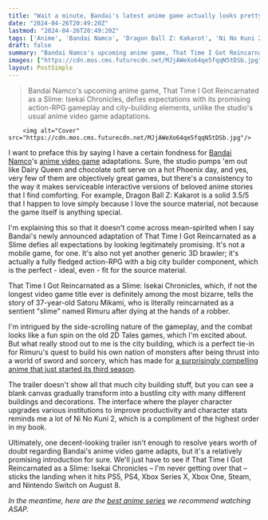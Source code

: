 ```yaml
---
title: "Wait a minute, Bandai's latest anime game actually looks pretty good: a console and PC action-RPG city builder based on one of the best video gamey anime in years"
date: "2024-04-26T20:49:20Z"
lastmod: "2024-04-26T20:49:20Z"
tags: ['Anime', 'Bandai Namco', 'Dragon Ball Z: Kakarot', 'Ni No Kuni 2', 'Nintendo Switch', 'PS4', 'PS5', 'Steam', 'Tales', 'That Time I Got Reincarnated as a Slime: Isekai Chronicles', 'Xbox One', 'Xbox Series X']
draft: false
summary: "Bandai Namco's upcoming anime game, That Time I Got Reincarnated as a Slime: Isekai Chronicles, defies expectations with its promising action-RPG gameplay and city-building elements, unlike the studio's usual anime video game adaptations."
images: ["https://cdn.mos.cms.futurecdn.net/MJjAWeXo64qe5fqqN5tDSb.jpg"]
layout: PostSimple
---
```

> Bandai Namco's upcoming anime game, That Time I Got Reincarnated as a Slime: Isekai Chronicles, defies expectations with its promising action-RPG gameplay and city-building elements, unlike the studio's usual anime video game adaptations.


        <img alt="Cover" src="https://cdn.mos.cms.futurecdn.net/MJjAWeXo64qe5fqqN5tDSb.jpg"/>
        
I want to preface this by saying I have a certain fondness for [Bandai Namco](https://www.gamesradar.com/tag/bandai-namco/)'s [anime video game](https://www.gamesradar.com/best-anime-games/) adaptations. Sure, the studio pumps 'em out like Dairy Queen and chocolate soft serve on a hot Phoenix day, and yes, very few of them are objectively great games, but there's a consistency to the way it makes serviceable interactive versions of beloved anime stories that I find comforting. For example, Dragon Ball Z: Kakarot is a solid 3.5/5 that I happen to love simply because I love the source material, not because the game itself is anything special.

I'm explaining this so that it doesn't come across mean-spirited when I say Bandai's newly announced adaptation of That Time I Got Reincarnated as a Slime defies all expectations by looking legitimately promising. It's not a mobile game, for one. It's also not yet another generic 3D brawler; it's actually a fully fledged action-RPG with a big city builder component, which is the perfect - ideal, even - fit for the source material.

That Time I Got Reincarnated as a Slime: Isekai Chronicles, which, if not the longest video game title ever is definitely among the most bizarre, tells the story of 37-year-old Satoru Mikami, who is literally reincarnated as a sentient "slime" named Rimuru after dying at the hands of a robber.

I'm intrigued by the side-scrolling nature of the gameplay, and the combat looks like a fun spin on the old 2D Tales games, which I'm excited about. But what really stood out to me is the city building, which is a perfect tie-in for Rimuru's quest to build his own nation of monsters after being thrust into a world of sword and sorcery, which has made for [a surprisingly compelling anime that just started its third season](https://www.gamesradar.com/that-time-i-got-reincarnated-as-a-slime-season-3-final-trailer/). 

The trailer doesn't show all that much city building stuff, but you can see a blank canvas gradually transform into a bustling city with many different buildings and decorations. The interface where the player character upgrades various institutions to improve productivity and character stats reminds me a lot of Ni No Kuni 2, which is a compliment of the highest order in my book.

Ultimately, one decent-looking trailer isn't enough to resolve years worth of doubt regarding Bandai's anime video game adapts, but it's a relatively promising introduction for sure. We'll just have to see if That Time I Got Reincarnated as a Slime: Isekai Chronicles – I'm never getting over that – sticks the landing when it hits PS5, PS4, Xbox Series X, Xbox One, Steam, and Nintendo Switch on August 8.

*In the meantime, here are the *[<em>best anime series</em>](https://www.gamesradar.com/best-anime/)* we recommend watching ASAP.*
        